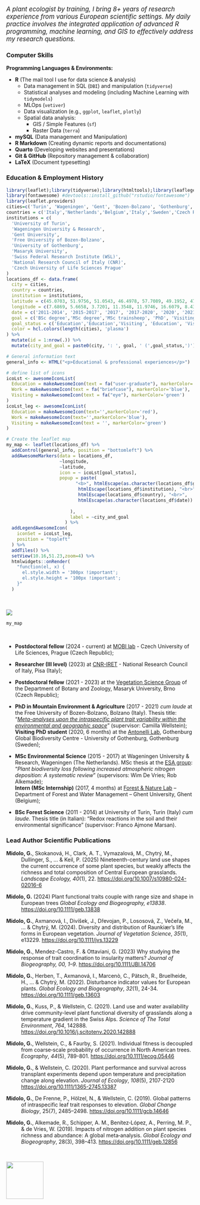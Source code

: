 [*A plant ecologist by training, I bring 8+ years of research experience from various European scientific settings. My daily practice involves the integrated application of advanced R programming, machine learning, and GIS to effectively address my research questions.*]{style="font-size: 1.2em;"}

### Computer Skills

**Programming Languages & Environments:**

-   **R** (The mail tool I use for data science & analysis)
    -   Data management in SQL (`DBI`) and manipulation (`tidyverse`)
    -   Statistical analyses and modeling (including Machine Learning with `tidymodels`)
    -   MLOps (`vetiver`)
    -   Data visualization (e.g., `ggplot`, `leaflet`, `plotly`)
    -   Spatial data analysis:
        -   GIS / Simple Features (`sf`)
        -   Raster Data (`terra`)
-   **mySQL** (Data management and Manipulation)
-   **R Markdown** (Creating dynamic reports and documentations)
-   **Quarto** (Developing websites and presentations)
-   **Git & GitHub** (Repository management & collaboration)
-   **LaTeX** (Document typesetting)

<!-- ### **Computer Skills** -->

<!-- | Category                        | Skill/Technology                     | Specific Areas/Packages                                  | -->

<!-- | :------------------------------ | :----------------------------------- | :------------------------------------------------------- | -->

<!-- | **Programming Languages** | R Programming                      | `tidyverse`, `tidymodels`, `vetiver`, `sf`, `terra`     | -->

<!-- | **Database Management** | mySQL                              |                                                          | -->

<!-- | **Document Preparation** | LaTeX                              |                                                          | -->

### Education & Employment History

```r
library(leaflet);library(tidyverse);library(htmltools);library(leaflegend)
library(fontawesome) #devtools::install_github("rstudio/fontawesome")
library(leaflet.providers)
cities=c('Turin', 'Wageningen', 'Gent', 'Bozen-Bolzano', 'Gothenburg', 'Brno', 'Zurich', 'Pisa', 'Prague')
countries = c('Italy','Netherlands','Belgium','Italy','Sweden','Czech Republic','Switzerland','Italy','Czech Republic')
institutions = c(
  'University of Turin',
  'Wageningen University & Research',
  'Gent University',
  'Free University of Bozen-Bolzano',
  'University of Gothenburg',
  'Masaryk University',
  'Swiss Federal Research Institute (WSL)',
  'National Research Council of Italy (CNR)',
  'Czech University of Life Sciences Prague'
)
locations_df <- data.frame(
  city = cities,
  country = countries,
  institution = institutions,
  latitude = c(45.0703, 51.9756, 51.0543, 46.4978, 57.7089, 49.1952, 47.353, 43.7228, 50.0755),
  longitude = c(7.6869, 5.6658, 3.7201, 11.3548, 11.9746, 16.6079, 8.4373, 10.4078, 14.4378),
  date = c('2011-2014', '2015-2017', '2017', '2017-2020', '2020', '2021-2023', '2022', '2023', '2024-'),
  goal = c('BSc degree','MSc degree','MSc trainsheep', 'PhD', 'Visiting PhD', 'PostDoc', 'Visiting Researcher', 'Researcher','PostDoc'),
  goal_status = c('Education','Education','Visiting', 'Education', 'Visiting', 'Work', 'Visiting', 'Work','Work'),
  color = hcl.colors(length(cities), 'plasma')
) %>%
  mutate(id = 1:nrow(.)) %>%
  mutate(city_and_goal = paste0(city, ': ', goal, ' (',goal_status,')'))

# General information text
general_info <- HTML("<p>Educational & professional experiences</p>")

# define list of icons
icoLst <- awesomeIconList(
  Education = makeAwesomeIcon(text = fa("user-graduate"), markerColor='red'),
  Work = makeAwesomeIcon(text = fa("briefcase"), markerColor='blue'),
  Visiting = makeAwesomeIcon(text = fa("eye"), markerColor='green')
)
icoLst_leg <- awesomeIconList(
  Education = makeAwesomeIcon(text='',markerColor='red'),
  Work = makeAwesomeIcon(text='',markerColor='blue'),
  Visiting = makeAwesomeIcon(text = '', markerColor='green')
)

# Create the leaflet map
my_map <- leaflet(locations_df) %>%
  addControl(general_info, position = "bottomleft") %>%
  addAwesomeMarkers(data = locations_df,
                    ~longitude,
                    ~latitude,
                    icon = ~ icoLst[goal_status],
                    popup = paste(
                          "<b>", htmlEscape(as.character(locations_df$goal)), "</b><br>",
                           htmlEscape(locations_df$institution), "<br>",
                           htmlEscape(locations_df$country), "<br>",
                           htmlEscape(as.character(locations_df$date))
                          
                        ),
                        label = ~city_and_goal 
                      ) %>%
  addLegendAwesomeIcon(
    iconSet = icoLst_leg,
    position = "topleft"
  ) %>%
  addTiles() %>%
  setView(10.16,51.23,zoom=4) %>%
  htmlwidgets::onRender(
    "function(el, x) {
      el.style.width = '300px !important';
      el.style.height = '100px !important';
    }"
  )
  

```

\
![](imgs/timeframe.career.crop.png){fig-align="center"}\

<style>
.html-widget {
    margin: auto;
}
</style>

```r
my_map
```

\

-   **Postdoctoral fellow** (2024 - current) at [MOBI lab](https://petrkeil.github.io/){target="_blank"} - Czech University of Life Sciences, Prague (Czech Republic);

-   **Researcher (III level)** (2023) at [CNR-IRET](https://www.iret.cnr.it/en/){target="_blank"} - National Research Council of Italy, Pisa (Italy);

-   **Postdoctoral fellow** (2021 - 2023) at the [Vegetation Science Group](https://botzool.cz/vegsci/){target="_blank"} of the Department of Botany and Zoology, Masaryk University, Brno (Czech Republic);

-   **PhD in Mountain Environment & Agriculture** (2017 - 2021) *cum laude* at the Free University of Bozen-Bolzano, Bolzano (Italy). Thesis title: "[*Meta-analyses upon the intraspecific plant trait variability within the environmental and geographic space*](https://hdl.handle.net/10863/34076){target="_blank"}" (supervisor: Camilla Wellstein);\
    **Visiting PhD student** (2020, 6 months) at the [Antonelli Lab](https://antonelli-lab.net/){target="_blank"}, Gothenburg Global Biodiversity Centre - University of Gothenburg, Gothenburg (Sweden);

-   **MSc Environmental Science** (2015 - 2017) at Wageningen University & Research, Wageningen (The Netherlands). MSc thesis at the [ESA group](https://www.wur.nl/en/research-results/chair-groups/environmental-sciences/environmental-systems-analysis-group.htm){target="_blank"}: "*Plant biodiversity loss following increased atmospheric nitrogen deposition: A systematic review*" (supervisors: Wim De Vries; Rob Alkemade); **\
    Intern (MSc Internship)** (2017, 4 months) at [Forest & Nature Lab](https://www.ugent.be/bw/environment/en/research/fornalab){target="_blank"} -- Department of Forest and Water Management -- Ghent University, Ghent (Belgium);

-   **BSc Forest Science** (2011 - 2014) at University of Turin, Turin (Italy) *cum laude*. Thesis title (in Italian): "Redox reactions in the soil and their environmental significance" (supervisor: Franco Ajmone Marsan).\

### Lead Author Scientific Publications

::: {style="text-indent: -40px; padding-left: 40px;"}
**Midolo, G.**, Skokanová, H., Clark, A. T., Vymazalová, M., Chytrý, M., Dullinger, S., ... & Keil, P. (2025) Nineteenth-century land use shapes the current occurrence of some plant species, but weakly affects the richness and total composition of Central European grasslands. *Landscape Ecology, 40*(1), 22. <https://doi.org/10.1007/s10980-024-02016-6>

**Midolo, G.** (2024) Plant functional traits couple with range size and shape in European trees *Global Ecology and Biogeography, e13838*. <https://doi.org/10.1111/geb.13838>

**Midolo, G.**, Axmanová, I., Divíšek, J., Dřevojan, P., Lososová, Z., Večeřa, M., ... & Chytrý, M. (2024). Diversity and distribution of Raunkiær's life forms in European vegetation. *Journal of Vegetation Science*, *35*(1), e13229. <https://doi.org/10.1111/jvs.13229>

**Midolo, G.**, Mendez-Castro, F. & Ottaviani, G. (2023) Why studying the response of trait coordination to insularity matters? *Journal of Biogeography, 00, 1--9*. <https://doi.org/10.1111/JBI.14706>

**Midolo, G.**, Herben, T., Axmanová, I., Marcenò, C., Pätsch, R., Bruelheide, H., ... & Chytrý, M. (2022). Disturbance indicator values for European plants. *Global Ecology and Biogeography*, *32*(1), 24-34. <https://doi.org/10.1111/geb.13603>

**Midolo, G.**, Kuss, P., & Wellstein, C. (2021). Land use and water availability drive community-level plant functional diversity of grasslands along a temperature gradient in the Swiss Alps. *Science of The Total Environment*, *764*, 142888. <https://doi.org/10.1016/j.scitotenv.2020.142888>

**Midolo, G.**, Wellstein, C., & Faurby, S. (2021). Individual fitness is decoupled from coarse‐scale probability of occurrence in North American trees. *Ecography*, *44*(5), 789-801. <https://doi.org/10.1111/ecog.05446>

**Midolo, G.**, & Wellstein, C. (2020). Plant performance and survival across transplant experiments depend upon temperature and precipitation change along elevation. *Journal of Ecology*, *108*(5), 2107-2120 <https://doi.org/10.1111/1365-2745.13387>

**Midolo, G.**, De Frenne, P., Hölzel, N., & Wellstein, C. (2019). Global patterns of intraspecific leaf trait responses to elevation. *Global Change Biology*, 25(7), 2485--2498. <https://doi.org/10.1111/gcb.14646>

**Midolo, G.**, Alkemade, R., Schipper, A. M., Benítez‐López, A., Perring, M. P., & de Vries, W. (2019). Impacts of nitrogen addition on plant species richness and abundance: A global meta‐analysis. *Global Ecology and Biogeography*, 28(3), 398--413. <https://doi.org/10.1111/geb.12856>
:::

\

![](imgs/butvec.svg){fig-align="center" width="100"}
